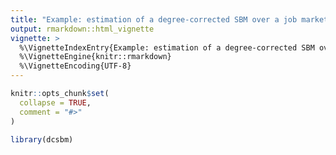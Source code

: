 ```yaml
---
title: "Example: estimation of a degree-corrected SBM over a job market dataset"
output: rmarkdown::html_vignette
vignette: >
  %\VignetteIndexEntry{Example: estimation of a degree-corrected SBM over a job market dataset}
  %\VignetteEngine{knitr::rmarkdown}
  %\VignetteEncoding{UTF-8}
---
```


```r
knitr::opts_chunk$set(
  collapse = TRUE,
  comment = "#>"
)
```

```r
library(dcsbm)
```
